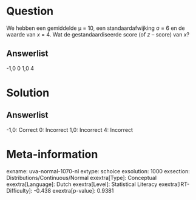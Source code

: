 Question
========

We hebben een gemiddelde µ = 10, een standaardafwijking σ = 6 en de
waarde van *x* = 4. Wat de gestandaardiseerde score (of *z* -- score)
van *x*?

Answerlist
----------

-1,0
0
1,0
4

Solution
========

Answerlist
----------

-1,0: Correct
0: Incorrect
1,0: Incorrect
4: Incorrect

Meta-information
================
exname: uva-normal-1070-nl
extype: schoice
exsolution: 1000
exsection: Distributions/Continuous/Normal
exextra[Type]: Conceptual
exextra[Language]: Dutch
exextra[Level]: Statistical Literacy
exextra[IRT-Difficulty]: -0.438
exextra[p-value]: 0.9381
